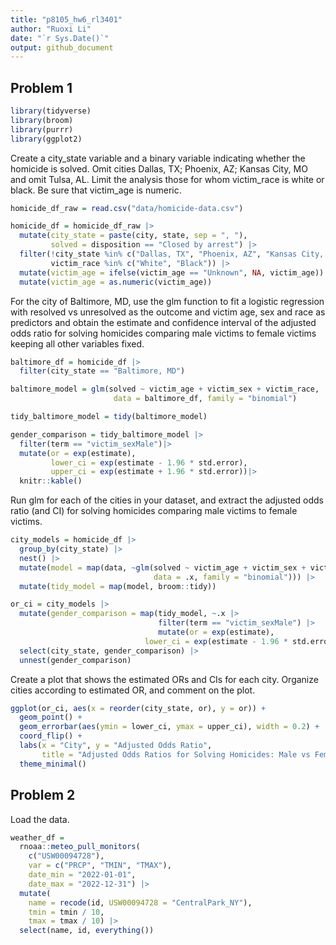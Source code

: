 ```yaml
---
title: "p8105_hw6_rl3401"
author: "Ruoxi Li"
date: "`r Sys.Date()`"
output: github_document
---
```


## Problem 1
```r
library(tidyverse)
library(broom)
library(purrr)
library(ggplot2)
```

Create a city_state variable and a binary variable indicating whether the homicide is solved. Omit cities Dallas, TX; Phoenix, AZ; Kansas City, MO and omit Tulsa, AL. Limit the analysis those for whom victim_race is white or black. Be sure that victim_age is numeric.

```r
homicide_df_raw = read.csv("data/homicide-data.csv")

homicide_df = homicide_df_raw |>
  mutate(city_state = paste(city, state, sep = ", "),
         solved = disposition == "Closed by arrest") |>
  filter(!city_state %in% c("Dallas, TX", "Phoenix, AZ", "Kansas City, MO", "Tulsa, AL"),
         victim_race %in% c("White", "Black")) |>
  mutate(victim_age = ifelse(victim_age == "Unknown", NA, victim_age)) |>
  mutate(victim_age = as.numeric(victim_age))
```

For the city of Baltimore, MD, use the glm function to fit a logistic regression with resolved vs unresolved as the outcome and victim age, sex and race as predictors and obtain the estimate and confidence interval of the adjusted odds ratio for solving homicides comparing male victims to female victims keeping all other variables fixed.

```r
baltimore_df = homicide_df |>
  filter(city_state == "Baltimore, MD")

baltimore_model = glm(solved ~ victim_age + victim_sex + victim_race, 
                       data = baltimore_df, family = "binomial")

tidy_baltimore_model = tidy(baltimore_model)

gender_comparison = tidy_baltimore_model |>
  filter(term == "victim_sexMale")|>
  mutate(or = exp(estimate),
         lower_ci = exp(estimate - 1.96 * std.error),
         upper_ci = exp(estimate + 1.96 * std.error))|>
  knitr::kable()
```

Run glm for each of the cities in your dataset, and extract the adjusted odds ratio (and CI) for solving homicides comparing male victims to female victims. 

```r
city_models = homicide_df |>
  group_by(city_state) |>
  nest() |>
  mutate(model = map(data, ~glm(solved ~ victim_age + victim_sex + victim_race,
                                data = .x, family = "binomial"))) |>
  mutate(tidy_model = map(model, broom::tidy))

or_ci = city_models |>
  mutate(gender_comparison = map(tidy_model, ~.x |>
                                 filter(term == "victim_sexMale") |>
                                 mutate(or = exp(estimate),
                              lower_ci = exp(estimate - 1.96 * std.error),                                   upper_ci = exp(estimate + 1.96 * std.error)))) |>
  select(city_state, gender_comparison) |>
  unnest(gender_comparison)
```

Create a plot that shows the estimated ORs and CIs for each city. Organize cities according to estimated OR, and comment on the plot.

```r
ggplot(or_ci, aes(x = reorder(city_state, or), y = or)) +
  geom_point() +
  geom_errorbar(aes(ymin = lower_ci, ymax = upper_ci), width = 0.2) +
  coord_flip() +
  labs(x = "City", y = "Adjusted Odds Ratio", 
       title = "Adjusted Odds Ratios for Solving Homicides: Male vs Female Victims by City") +
  theme_minimal()
```

## Problem 2

Load the data.

```r
weather_df = 
  rnoaa::meteo_pull_monitors(
    c("USW00094728"),
    var = c("PRCP", "TMIN", "TMAX"), 
    date_min = "2022-01-01",
    date_max = "2022-12-31") |>
  mutate(
    name = recode(id, USW00094728 = "CentralPark_NY"),
    tmin = tmin / 10,
    tmax = tmax / 10) |>
  select(name, id, everything())
```

